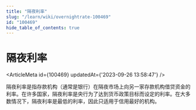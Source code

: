 ```yaml
---
title: "隔夜利率"
slug: "/learn/wiki/overnightrate-100469"
id: "100469"
hide_table_of_contents: true
---
```



# 隔夜利率

<ArticleMeta id={100469} updatedAt={'2023-09-26 13:58:47'} />
<div className='border-solid border-b border-t-0 my-4 border-[var(--ifm-color-gray-300)]' />

隔夜利率是指存款机构（通常是银行）在隔夜市场上向另一家存款机构借贷资金的利率。在许多国家，隔夜利率是央行为了达到货币政策目标而设定的利率。在大多数情况下，隔夜利率是最低的利率，因此只适用于信用最好的机构。
